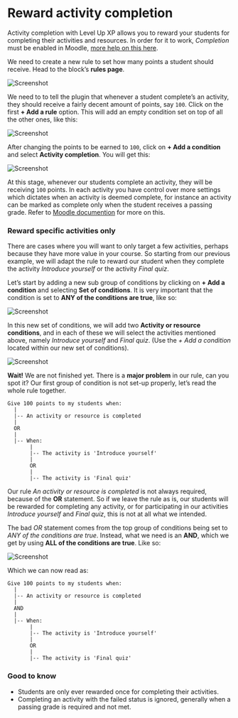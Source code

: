 # Reward activity completion


<RequiresXpPlus />

Activity completion with Level Up XP allows you to reward your students for completing their activities and resources. In order for it to work, _Completion_ must be enabled in Moodle, [more help on this here](/docs/article/enable-completion-in-moodle).

We need to create a new rule to set how many points a student should receive. Head to the block’s **rules page**.

![Screenshot](nav-rules.png)

We need to to tell the plugin that whenever a student complete’s an activity, they should receive a fairly decent amount of points, say `100`. Click on the first **+ Add a rule** option. This will add an empty condition set on top of all the other ones, like this:

![Screenshot](empty-ruleset.png)

After changing the points to be earned to `100`, click on **+ Add a condition** and select **Activity completion**. You will get this:

![Screenshot](rule-activity-completion.png)

At this stage, whenever our students complete an activity, they will be receiving `100` points. In each activity you have control over more settings which dictates when an activity is deemed complete, for instance an activity can be marked as complete only when the student receives a passing grade. Refer to [Moodle documention](https://docs.moodle.org/en/Activity_completion) for more on this.

### Reward specific activities only

There are cases where you will want to only target a few activities, perhaps because they have more value in your course. So starting from our previous example, we will adapt the rule to reward our student when they complete the activity _Introduce yourself_ or the activity _Final quiz_.

Let’s start by adding a new sub group of conditions by clicking on **+ Add a condition** and selecting **Set of conditions**. It is very important that the condition is set to **ANY of the conditions are true**, like so:

![Screenshot](ruleset-any.png)

In this new set of conditions, we will add two **Activity or resource conditions**, and in each of these we will select the activities mentioned above, namely _Introduce yourself_ and _Final quiz_. (Use the _+ Add a condition_ located within our new set of conditions).

![Screenshot](completion-activity-tutorial-step-1.png)

**Wait!** We are not finished yet. There is a **major problem** in our rule, can you spot it? Our first group of condition is not set-up properly, let’s read the whole rule together.

```
Give 100 points to my students when:
  |
  |-- An activity or resource is completed
  |
  OR
  |
  |-- When:
       |
       |-- The activity is 'Introduce yourself'
       |
       OR
       |
       |-- The activity is 'Final quiz'
```

Our rule _An activity or resource is completed_ is not always required, because of the **OR** statement. So if we leave the rule as is, our students will be rewarded for completing any activity, or for participating in our activities _Introduce yourself_ and _Final quiz_, this is not at all what we intended.

The bad _OR_ statement comes from the top group of conditions being set to _ANY of the conditions are true_. Instead, what we need is an **AND**, which we get by using **ALL of the conditions are true**. Like so:

![Screenshot](completion-activity-tutorial-final.png)

Which we can now read as:

```
Give 100 points to my students when:
  |
  |-- An activity or resource is completed
  |
  AND
  |
  |-- When:
       |
       |-- The activity is 'Introduce yourself'
       |
       OR
       |
       |-- The activity is 'Final quiz'
```

### Good to know

- Students are only ever rewarded once for completing their activities.
- Completing an activity with the failed status is ignored, generally when a passing grade is required and not met.
